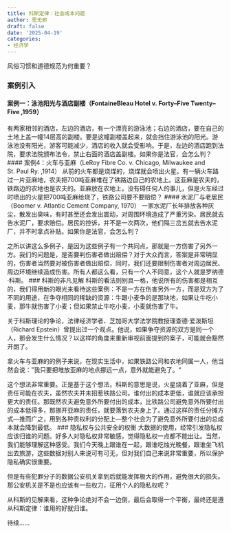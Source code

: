 ```yaml
---
title: 科斯定律：社会成本问题
author: 思无邪
draft: false
date: '2025-04-19'
categories:
- 经济学
---
```

风俗习惯和道德规范为何重要？

### 案例引入
#### 案例一：泳池阳光与酒店副楼（FontaineBleau Hotel v. Forty–Five Twenty–Five ,1959）
有两家相邻的酒店，左边的酒店，有一个漂亮的游泳池；右边的酒店，要在自己的土地上盖一幢14层高的副楼。要是这幢副楼盖起来，就会挡住游泳池的阳光。游泳池没有阳光，游客可能减少，酒店的收入就会受影响。于是，左边的酒店跑到法院，要求法院颁布法令，禁止右面的酒店盖副楼。如果你是法官，会怎么判？
#### 案例4：火车与亚麻（LeRoy Fibre Co. v. Chicago, Milwaukee and St. Paul Ry. ,1914）
从前的火车都是烧煤的，烧煤就会喷出火星。有一辆火车路过一片亚麻地，农夫把700吨亚麻堆在了铁路边自己的农地上。这亚麻是农夫的，铁路边的农地也是农夫的。亚麻放在农地上，没有碍任何人的事儿，但是火车经过时喷出的火星把700吨亚麻给烧了，铁路公司要不要赔偿？
#### 水泥厂与老居民（Boomer v. Atlantic Cement Company, 1970）
一家水泥厂长年排放各种灰尘，散发出臭味，有时甚至还会发出震动，对周围环境造成了严重污染。居民就去告水泥厂，要求赔偿。居民的控诉，并不是一次两次，他们隔三岔五就去告水泥厂，并不时拿点补贴。如果你是法官，会怎么判？

之所以讲这么多例子，是因为这些例子有一个共同点，那就是一方伤害了另外一方。我们的问题是，是否要判伤害者做出赔偿？对于大众而言，答案是非常明显的，伤害者当然要对被伤害者做出赔偿，同时，我们还要限制伤害者对周边居民、周边环境继续造成伤害。所有人都这么看，只有一个人不同意，这个人就是罗纳德·科斯。
### 科斯的非凡见解
科斯的看法则别具一格，他说所有的伤害都是相互的，我们得用新的眼光来看待这些案例：不是一方在伤害另外一方，而是双方为了不同的用途，在争夺相同的稀缺的资源：牛跟小麦争的是那块地，如果让牛吃小麦，那牛就伤害了小麦；但如果禁止牛吃小麦，小麦就伤害了牛。

关于科斯理论的争论，法律经济学者、芝加哥大学法学院教授理查德·爱泼斯坦（Richard Epstein）曾提出过一个观点。他说，如果争夺资源的双方是同一个人，那会发生什么情况？以这样的角度来重新审视前面提到的案子，可能就会豁然开朗了。

拿火车与亚麻的的例子来说，在现实生活中，如果铁路公司和农地同属一人，他当然会说：”我只要把堆放亚麻的地点挪远一点，意外就能避免了。“

这个想法非常重要。正是基于这个想法，科斯的意思是说，火星烧着了亚麻，但是责任可能在农夫，虽然农夫并未招惹铁路公司。谁付出的成本更低，谁就应该承担更大的责任。那既然农夫避免意外所要付出的成本，比铁路公司避免意外所要付出的成本低得多，那挪开亚麻的责任，就要落到农夫身上了。通过这样的责任分摊方式—推而广之，用到各种责权利的分配上—整个社会为了避免意外所要付出的总成本就会降到最低。
### 隐私权与公共安全的权衡
大数据的使用，经常引发隐私权应该归谁的问题。好多人对隐私权非常敏感，觉得隐私权一点都不能出让。当然，我们能够理解这种感受。我们今天晚上跟谁在一起，跟谁吃烛光晚餐，跟谁坐飞机出去旅游，这些数据对别人来说可有可无，但对我们自己来说非常重要，所以保护隐私确实很重要。

但是有些犯罪分子的数据公安机关拿到后就能发挥极大的作用，避免很大的损失。那公安机关是不是也应该有一些权力，征用个人的隐私权呢？

从科斯的见解来看，这种争论绝对不会一边倒，最后会取得一个平衡，最终还是遵从科斯定律：谁用的好就归谁。



待续……